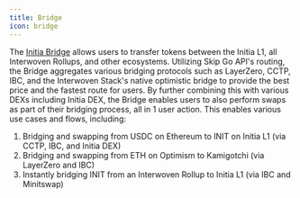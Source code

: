 ```yaml
---
title: Bridge
icon: bridge
---
```


The [Initia Bridge](https://bridge.initia.xyz) allows users to transfer tokens between the Initia L1, all Interwoven Rollups, and other ecosystems. Utilizing Skip Go API's routing, the Bridge aggregates various bridging protocols such as LayerZero, CCTP, IBC, and the Interwoven Stack's native optimistic bridge to provide the best price and the fastest route for users. By further combining this with various DEXs including Initia DEX, the Bridge enables users to also perform swaps as part of their bridging process, all in 1 user action. This enables various use cases and flows, including:

1. Bridging and swapping from USDC on Ethereum to INIT on Initia L1 (via CCTP, IBC, and Initia DEX)
2. Bridging and swapping from ETH on Optimism to Kamigotchi (via LayerZero and IBC)
3. Instantly bridging INIT from an Interwoven Rollup to Initia L1 (via IBC and Minitswap)

